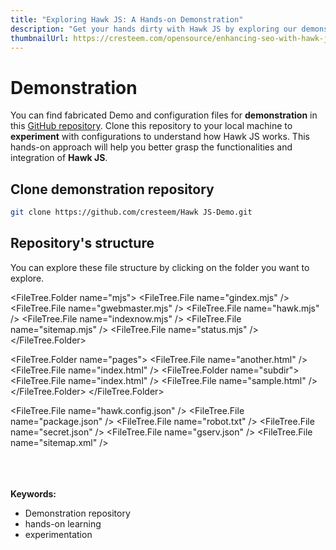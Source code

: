 ```yaml
---
title: "Exploring Hawk JS: A Hands-on Demonstration"
description: "Get your hands dirty with Hawk JS by exploring our demonstration repository. Clone the repo and experiment with configurations to understand how Hawk JS works, offering a unique learning experience and helping you grasp its powerful functionalities."
thumbnailUrl: https://cresteem.com/opensource/enhancing-seo-with-hawk-js/thumbnail.png
---
```


# Demonstration
You can find fabricated Demo and configuration files for **demonstration** in this [GitHub repository](https://github.com/cresteem/Hawk-JS-Demo). Clone this repository to your local machine to **experiment** with configurations to understand how Hawk JS works. This hands-on approach will help you better grasp the functionalities and integration of **Hawk JS**. 

## Clone demonstration repository

```bash filename="Terminal @Demo" copy
git clone https://github.com/cresteem/Hawk JS-Demo.git
```

## Repository's structure

You can explore these file structure by clicking on the folder you want to explore.

<FileTree>
  <FileTree.Folder name="cjs">
    <FileTree.File name="gindex.cjs" />
    <FileTree.File name="gwebmaster.cjs" />
    <FileTree.File name="hawk.cjs" />
    <FileTree.File name="indexnow.cjs" />
    <FileTree.File name="sitemap.cjs" />
    <FileTree.File name="status.cjs" />
  </FileTree.Folder>
  
  <FileTree.Folder name="mjs">
    <FileTree.File name="gindex.mjs" />
    <FileTree.File name="gwebmaster.mjs" />
    <FileTree.File name="hawk.mjs" />
    <FileTree.File name="indexnow.mjs" />
    <FileTree.File name="sitemap.mjs" />
    <FileTree.File name="status.mjs" />
  </FileTree.Folder>
  
  <FileTree.Folder name="pages">
    <FileTree.File name="another.html" />
    <FileTree.File name="index.html" />
    <FileTree.Folder name="subdir">
      <FileTree.File name="index.html" />
      <FileTree.File name="sample.html" />
    </FileTree.Folder>
  </FileTree.Folder>
  
  <FileTree.File name="hawk.config.json" />
  <FileTree.File name="package.json" />
  <FileTree.File name="robot.txt" />
  <FileTree.File name="secret.json" />
  <FileTree.File name="gserv.json" />
  <FileTree.File name="sitemap.xml" />
</FileTree>


<br/>
<br/>
<br/>
<strong>Keywords:</strong>
<ul className={style.keywords}>
    <li>Demonstration repository</li>
    <li>hands-on learning</li>
    <li>experimentation</li>
</ul>
